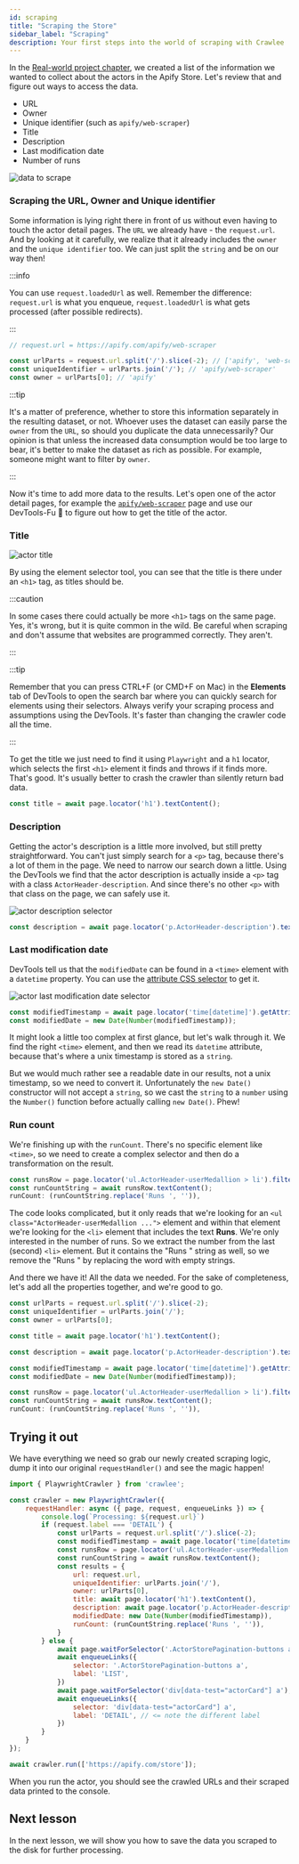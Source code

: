 ```yaml
---
id: scraping
title: "Scraping the Store"
sidebar_label: "Scraping"
description: Your first steps into the world of scraping with Crawlee
---
```



In the [Real-world project chapter](./real-world-project#choosing-the-data-you-need), we created a list of the information we wanted to collect about the actors in the Apify Store. Let's review that and figure out ways to access the data.

- URL
- Owner
- Unique identifier (such as `apify/web-scraper`)
- Title
- Description
- Last modification date
- Number of runs

![data to scrape](/img/getting-started/scraping-practice.jpg 'Overview of data to be scraped.')

### Scraping the URL, Owner and Unique identifier

Some information is lying right there in front of us without even having to touch the actor detail pages. The `URL` we already have - the `request.url`. And by looking at it carefully, we realize that it already includes the `owner` and the `unique identifier` too. We can just split the `string` and be on our way then!

:::info

You can use `request.loadedUrl` as well. Remember the difference: `request.url` is what you enqueue, `request.loadedUrl` is what gets processed (after possible redirects).

:::

```js
// request.url = https://apify.com/apify/web-scraper

const urlParts = request.url.split('/').slice(-2); // ['apify', 'web-scraper']
const uniqueIdentifier = urlParts.join('/'); // 'apify/web-scraper'
const owner = urlParts[0]; // 'apify'
```

:::tip

It's a matter of preference, whether to store this information separately in the resulting dataset, or not. Whoever uses the dataset can easily parse the `owner` from the `URL`, so should you duplicate the data unnecessarily? Our opinion is that unless the increased data consumption would be too large to bear, it's better to make the dataset as rich as possible. For example, someone might want to filter by `owner`.

:::

Now it's time to add more data to the results. Let's open one of the actor detail pages, for example the [`apify/web-scraper`](https://apify.com/apify/web-scraper) page and use our DevTools-Fu 🥋 to figure out how to get the title of the actor.

### Title

![actor title](/img/getting-started/title.jpg 'Finding actor title in DevTools.')

By using the element selector tool, you can see that the title is there under an `<h1>` tag, as titles should be.

:::caution

In some cases there could actually be more `<h1>` tags on the same page. Yes, it's wrong, but it is quite common in the wild. Be careful when scraping and don't assume that websites are programmed correctly. They aren't.

:::

:::tip

Remember that you can press CTRL+F (or CMD+F on Mac) in the **Elements** tab of DevTools to open the search bar where you can quickly search for elements using their selectors. Always verify your scraping process and assumptions using the DevTools. It's faster than changing the crawler code all the time.

:::

To get the title we just need to find it using `Playwright` and a `h1` locator, which selects the first `<h1>` element it finds and throws if it finds more. That's good. It's usually better to crash the crawler than silently return bad data.

```js
const title = await page.locator('h1').textContent();
```

### Description

Getting the actor's description is a little more involved, but still pretty straightforward. You can't just simply search for a `<p>` tag, because there's a lot of them in the page. We need to narrow our search down a little. Using the DevTools we find that the actor description is actually inside a `<p>` tag with a class `ActorHeader-description`. And since there's no other `<p>` with that class on the page, we can safely use it.

![actor description selector](/img/getting-started/description.jpg 'Finding actor description in DevTools.')

```js
const description = await page.locator('p.ActorHeader-description').textContent();
```

### Last modification date

DevTools tell us that the `modifiedDate` can be found in a `<time>` element with a `datetime` property. You can use the [attribute CSS selector](https://developer.mozilla.org/en-US/docs/Web/CSS/Attribute_selectors) to get it.

![actor last modification date selector](/img/getting-started/modified-date.jpg 'Finding actor last modification date in DevTools.')

```js
const modifiedTimestamp = await page.locator('time[datetime]').getAttribute('datetime');
const modifiedDate = new Date(Number(modifiedTimestamp));
```

It might look a little too complex at first glance, but let's walk through it. We find the right `<time>` element, and then we read its `datetime` attribute, because that's where a unix timestamp is stored as a `string`.

But we would much rather see a readable date in our results, not a unix timestamp, so we need to convert it. Unfortunately the `new Date()` constructor will not accept a `string`, so we cast the `string` to a `number` using the `Number()` function before actually calling `new Date()`. Phew!

### Run count

We're finishing up with the `runCount`. There's no specific element like `<time>`, so we need to create a complex selector and then do a transformation on the result.

```js
const runsRow = page.locator('ul.ActorHeader-userMedallion > li').filter({ hasText: 'Runs' });
const runCountString = await runsRow.textContent();
runCount: (runCountString.replace('Runs ', '')),
```

The code looks complicated, but it only reads that we're looking for an `<ul class="ActorHeader-userMedallion ...">` element and within that element we're looking for the `<li>` element that includes the text **Runs**. We're only interested in the number of runs. So we extract the number from the last (second) `<li>` element. But it contains the "Runs " string as well, so we remove the "Runs " by replacing the word with empty strings.

And there we have it! All the data we needed. For the sake of completeness, let's add all the properties together, and we're good to go.

```js
const urlParts = request.url.split('/').slice(-2);
const uniqueIdentifier = urlParts.join('/');
const owner = urlParts[0];

const title = await page.locator('h1').textContent();

const description = await page.locator('p.ActorHeader-description').textContent();

const modifiedTimestamp = await page.locator('time[datetime]').getAttribute('datetime');
const modifiedDate = new Date(Number(modifiedTimestamp));

const runsRow = page.locator('ul.ActorHeader-userMedallion > li').filter({ hasText: 'Runs' });
const runCountString = await runsRow.textContent();
runCount: (runCountString.replace('Runs ', '')),
```

## Trying it out

We have everything we need so grab our newly created scraping logic, dump it into our original `requestHandler()` and see the magic happen!

```js
import { PlaywrightCrawler } from 'crawlee';

const crawler = new PlaywrightCrawler({
    requestHandler: async ({ page, request, enqueueLinks }) => {
        console.log(`Processing: ${request.url}`)
        if (request.label === 'DETAIL') {
            const urlParts = request.url.split('/').slice(-2);
            const modifiedTimestamp = await page.locator('time[datetime]').getAttribute('datetime');
            const runsRow = page.locator('ul.ActorHeader-userMedallion > li').filter({ hasText: 'Runs' });
            const runCountString = await runsRow.textContent();
            const results = {
                url: request.url,
                uniqueIdentifier: urlParts.join('/'),
                owner: urlParts[0],
                title: await page.locator('h1').textContent(),
                description: await page.locator('p.ActorHeader-description').textContent(),
                modifiedDate: new Date(Number(modifiedTimestamp)),
                runCount: (runCountString.replace('Runs ', '')),
            }
        } else {
            await page.waitForSelector('.ActorStorePagination-buttons a');
            await enqueueLinks({
                selector: '.ActorStorePagination-buttons a',
                label: 'LIST',
            })
            await page.waitForSelector('div[data-test="actorCard"] a');
            await enqueueLinks({
                selector: 'div[data-test="actorCard"] a',
                label: 'DETAIL', // <= note the different label
            })
        }
    }
});

await crawler.run(['https://apify.com/store']);
```



When you run the actor, you should see the crawled URLs and their scraped data printed to the console.

## Next lesson

In the next lesson, we will show you how to save the data you scraped to the disk for further processing.

